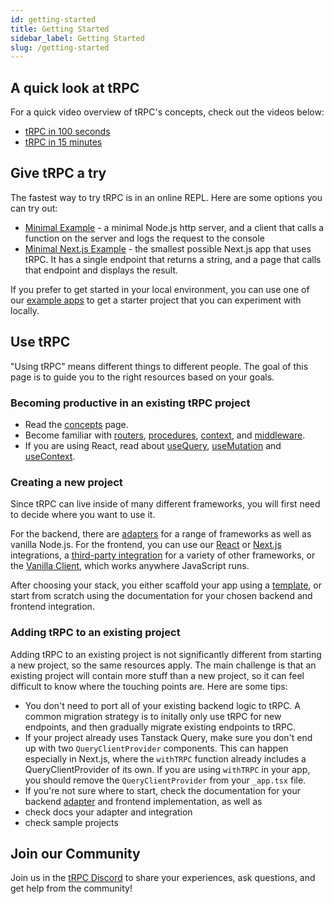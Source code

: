 ```yaml
---
id: getting-started
title: Getting Started
sidebar_label: Getting Started
slug: /getting-started
---
```


## A quick look at tRPC

For a quick video overview of tRPC's concepts, check out the videos below:

- [tRPC in 100 seconds](https://www.youtube.com/watch?v=0DyAyLdVW0I)
- [tRPC in 15 minutes](https://www.youtube.com/watch?v=2LYM8gf184U)

## Give tRPC a try

The fastest way to try tRPC is in an online REPL. Here are some options you can try out:

- [Minimal Example](https://stackblitz.com/github/trpc/trpc/tree/main/examples/minimal?file=server%2Findex.ts&file=client%2Findex.ts&view=editor) - a minimal Node.js http server, and a client that calls a function on the server and logs the request to the console
- [Minimal Next.js Example](https://stackblitz.com/github/trpc/trpc/tree/main/examples/next-minimal-starter?file=src%2Fpages%2Fapi%2Ftrpc%2F[trpc].ts&file=src%2Fpages%2Findex.tsx) - the smallest possible Next.js app that uses tRPC. It has a single endpoint that returns a string, and a page that calls that endpoint and displays the result.

If you prefer to get started in your local environment, you can use one of our [example apps](./example-apps.mdx) to get a starter project that you can experiment with locally.

## Use tRPC

"Using tRPC" means different things to different people. The goal of this page is to guide you to the right resources based on your goals.

### Becoming productive in an existing tRPC project

- Read the [concepts](./concepts.mdx) page.
- Become familiar with [routers](../server/routers.md), [procedures](../server/procedures.md), [context](../server/context.md), and [middleware](../server/middlewares.md).
- If you are using React, read about [useQuery](../reactjs/useQuery.md), [useMutation](../reactjs/useMutation.md) and [useContext](../reactjs/useContext.mdx).

### Creating a new project

Since tRPC can live inside of many different frameworks, you will first need to decide where you want to use it.

For the backend, there are [adapters](../server/adapters-intro.md) for a range of frameworks as well as vanilla Node.js. For the frontend, you can use our [React](../reactjs/introduction.mdx) or [Next.js](../nextjs/introduction.mdx) integrations, a [third-party integration](../community/awesome-trpc.mdx#frontend-frameworks) for a variety of other frameworks, or the [Vanilla Client](../client/setup.mdx), which works anywhere JavaScript runs.

After choosing your stack, you either scaffold your app using a [template](./example-apps.mdx), or start from scratch using the documentation for your chosen backend and frontend integration.

### Adding tRPC to an existing project

Adding tRPC to an existing project is not significantly different from starting a new project, so the same resources apply. The main challenge is that an existing project will contain more stuff than a new project, so it can feel difficult to know where the touching points are. Here are some tips:

- You don't need to port all of your existing backend logic to tRPC. A common migration strategy is to initally only use tRPC for new endpoints, and then gradually migrate existing endpoints to tRPC.
- If your project already uses Tanstack Query, make sure you don't end up with two `QueryClientProvider` components. This can happen especially in Next.js, where the `withTRPC` function already includes a QueryClientProvider of its own. If you are using `withTRPC` in your app, you should remove the `QueryClientProvider` from your `_app.tsx` file.
- If you're not sure where to start, check the documentation for your backend [adapter](../server/adapters-intro.md) and frontend implementation, as well as
- check docs your adapter and integration
- check sample projects

## Join our Community

Join us in the [tRPC Discord](https://trpc.io/discord) to share your experiences, ask questions, and get help from the community!
